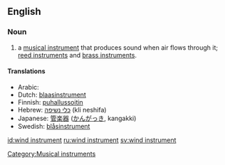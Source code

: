 ==English==

===Noun===
{{en-noun|sg=[[wind]] [[instrument]]}}

# {{music}} a [[musical instrument]] that produces sound when air flows through it; [[reed instrument]]s and [[brass instrument]]s.

====Translations====
*Arabic: {{ARchar|[[آلة الفم]]}} {{unicode|(’ālati l-fam)}} {{f}}
*Dutch: [[blaasinstrument]] {{n}}
*Finnish: [[puhallussoitin]]
*Hebrew: [[כלי נשיפה]] (kli neshifa)
*Japanese: [[管楽器]] ([[かんがっき]], kangakki)
*Swedish: [[blåsinstrument]]

[[Category:Musical instruments]]

[[id:wind instrument]]
[[ru:wind instrument]]
[[sv:wind instrument]]